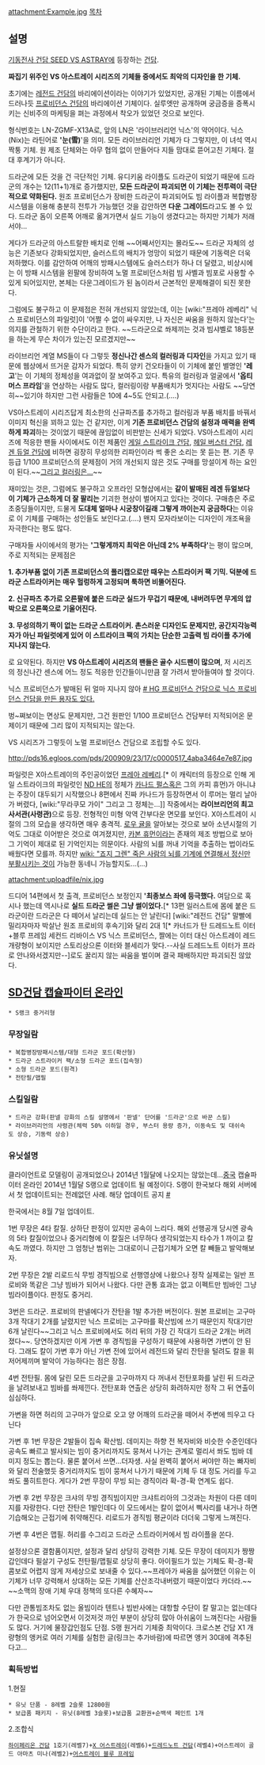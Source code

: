 attachment:Example.jpg
[[목차]]
== 설명 ==

[[기동전사 건담 SEED VS ASTRAY]]에 등장하는 [[건담]].

'''짜집기 위주인 VS 아스트레이 시리즈의 기체들 중에서도 최악의 디자인을 한 기체.'''

초기에는 [[레전드 건담]]의 바리에이션이라는 이야기가 있었지만, 공개된 기체는 이름에서 드러나듯 [[프로비던스 건담]]의 바리에이션 기체이다. 실루엣만 공개하며 궁금증을 증폭시키는 신비주의 마케팅을 펴는 과정에서 착오가 있었던 것으로 보인다.

형식번호는 LN-ZGMF-X13A로, 앞의 LN은 '라이브러리언 닉스'의 약어이다. 닉스(Nix)는 라틴어로 ''''눈(雪)''''을 의미. 모든 라이브러리언 기체가 다 그렇지만, 이 녀석 역시 짝퉁 기체. 원 제조 단체와는 아무 협의 없이 만들어다 지들 맘대로 뜯어고친 기체다. 절대 후계기가 아니다.

드라군에 모든 것을 건 극단적인 기체. 유디키움 라이플도 드라군이 되었기 때문에 드라군의 개수는 12(11+1)개로 증가했지만, '''모든 드라군이 파괴되면 이 기체는 전투력이 극단적으로 약화된다.''' 원조 프로비던스가 장비한 드라군이 파괴되어도 빔 라이플과 복합병장시스템을 이용해 충분히 전투가 가능했던 것을 감안하면 '''다운 그레이드'''라고도 볼 수 있다. 드라군 돔이 오른쪽 어깨로 옮겨가면서 실드 기능이 생겼다고는 하지만 기체가 저래서야... 

게다가 드라군의 아스트랄한 배치로 인해 ~~어째서인지는 몰라도~~ 드라군 자체의 성능은 기존보다 강화되었지만, 슬러스트의 배치가 엉망이 되었기 때문에 기동력은 더욱 저하했다. 이를 감안하여 어깨의 방패시스템에도 슬러스터가 하나 더 달렸고, 비상시에는 이 방패 시스템을 왼팔에 장비하여 노멀 프로비던스처럼 빔 사벨과 빔포로 사용할 수 있게 되어있지만, 본체는 다운그레이드가 된 놈이라서 근본적인 문제해결이 되진 못한다. 


그럼에도 불구하고 이 문제점은 전혀 개선되지 않았는데, 이는 [wiki:"프레아 레베리" 닉스 프로비던스의 파일럿]이 '어쩔 수 없이 싸우지만, 나 자신은 싸움을 원하지 않는다'는 의지를 관철하기 위한 수단이라고 한다. ~~드라군으로 쏴제끼는 것과 빔샤벨로 18등분을 하는게 무슨 차이가 있는진 모르겠지만~~

라이브리언 계열 MS들이 다 그렇듯 '''정신나간 센스의 컬러링과 디자인'''을 가지고 있기 때문에 웹상에서 뜨거운 감자가 되었다. 특히 양키 건오타들이 이 기체에 붙인 별명인 ''''레고''''는 이 기체의 정체성을 여과없이 잘 보여주고 있다. 특유의 컬러링과 얼굴에서 ''''옵티머스 프라임''''을 연상하는 사람도 많다, 컬러링이랑 부품배치가 멋지다는 사람도 ~~당연히~~있기야 하지만 그런 사람들은 10에 4~5도 안되고.(....)

VS아스트레이 시리즈답게 최소한의 신규파츠를 추가하고 컬러링과 부품 배치를 바꿔서 이미지 혁신을 꾀하고 있는 건 같지만, 이게 '''기존 프로비던스 건담의 설정과 매력을 완벽하게 파괴'''하는 것이었기 때문에 끊임없이 비판받는 신세가 되었다. VS아스트레이 시리즈에 적응한 팬들 사이에서도 이전 제품인 [[게일 스트라이크 건담]], [[헤일 버스터 건담]], [[레겐 듀얼 건담]]에 비하면 굉장히 무성의한 리파인이라 썩 좋은 소리는 못 듣는 편. 기존 무등급 1/100 프로비던스의 문제점이 거의 개선되지 않은 것도 구매를 망설이게 하는 요인이 된다.~~[http://bbs1.ruliweb.daum.net/gaia/do/ruliweb/family/605/read?articleId=7141771&bbsId=G001&itemId=1460 그리고 컬러링은...]~~


재미있는 것은, 그럼에도 불구하고 오프라인 모형샵에서는 '''같이 발매된 레겐 듀얼보다 이 기체가 근소하게 더 잘 팔리는''' 기괴한 현상이 벌어지고 있다는 것이다. 구매층은 주로 초중딩들이지만, 드물게 '''도대체 얼마나 시궁창이길래 그렇게 까이는지 궁금하다'''는 이유로 이 기체를 구매하는 성인들도 보인다고.(....) 왠지 모자라보이는 디자인이 개조욕을 자극한다는 평도 많다.

구매자들 사이에서의 평가는 ''' '그렇게까지 최악은 아닌데 2% 부족하다' '''는 평이 많으며, 주로 지적되는 문제점은 

'''1. 추가부품 없이 기존 프로비던스의 폴리캡으로만 때우는 스트라이커 팩 기믹. 덕분에 드라군 스트라이커는 매우 헐렁하게 고정되며 툭하면 비뚤어진다.'''

'''2. 신규파츠 추가로 오른팔에 붙은 드라군 실드가 무겁기 때문에, 내버려두면 무게의 압박으로 오른쪽으로 기울어진다.'''

'''3. 무성의하기 짝이 없는 드라군 스트라이커. 촌스러운 디자인도 문제지만, 공간지각능력자가 아닌 파일럿에게 있어 이 스트라이크 팩의 가치는 단순한 고출력 빔 라이플 추가에 지나지 않는다.'''

로 요약된다. 하지만 '''VS 아스트레이 시리즈의 팬들은 골수 시드팬이 많으며''', 저 시리즈의 정신나간 센스에 어느 정도 적응한 인간들이니만큼 잘 가려서 받아들여야 할 것이다. 

닉스 프로비던스가 발매된 뒤 얼마 지나지 않아 [http://www.ruliweb.com/ruliboard/read.htm?main=plamodel&table=img_pm&find=id&ftext=asdfg30&db=2&flimit=65467&maxnum=70467&num=63453 # HG 프로비던스 건담으로 닉스 프로비던스 건담을 만든 용자도 있다.]

벙~쪄보이는 면상도 문제지만, 그건 원판인 1/100 프로비던스 건담부터 지적되어온 문제이기 때문에 그리 많이 지적되지는 않는다. 

VS 시리즈가 그렇듯이 노멀 프로비던스 건담으로 조립할 수도 있다.

http://pds16.egloos.com/pds/200909/23/17/c0000517_4aba3464e7e87.jpg

파일럿은 X아스트레이의 주인공이었던 [[프레아 레베리]].[* 이 캐릭터의 등장으로 인해 게일 스트라이크의 파일럿인 [[ND HE]]의 정체가 [[카나드 펄스]]혹은 그의 카피 휴먼)가 아니냐는 주장이 대두되기 시작했으나 8편에서 진짜 카나드가 등장하면서 이 루머는 멀리 날아가 버렸다, [wiki:"무라쿠모 가이" 그리고 그 정체는...]] 작중에서는 '''라이브리언의 최고 사서관(사령관)'''으로 등장. 전형적인 미형 악역 간부다운 면모를 보인다. X아스트레이 시절의 그의 모습을 생각하면 매우 충격적. [[로우 귤]]을 알아보는 것으로 보아 소년시절의 기억도 그대로 이어받은 것으로 여겨졌지만, [[카본 휴먼]]이라는 존재의 제조 방법으로 보아 그 기억이 제대로 된 기억인지는 의문이다. 사람의 뇌를 꺼내 기억을 추출하는 법이라도 배웠다면 모를까. 하지만 [[wiki: "죠지 그렌" 죽은 사람의 뇌를 기계에 연결해서 정신만 부활시키는 것]]이 가능한 동네니 가능할지도...(...)


attachment:uploadfile/nix.jpg


드디어 14편에서 첫 출격, 프로비던스 보정인지 ''''최종보스 좌에 등극했다.''' 여담으로 혹시나 했는데 역시나로 '''실드 드라군 썰은 그냥 썰이었다.'''[* 13편 일러스트에 몸에 붙은 드라군이란 드라군은 다 떼어서 날리는데 실드는 안 날린다] [wiki:"레전드 건담" 말빨에 밀리자마자 박살난 원조 프로비의 후속기]와 달리 2대 1[* 카너드가 탄 드레드노트 이터+블루 프레임 세컨드 리바이스 VS 닉스 프로비던스, 짤에는 이터 대신 아스트레이 레드개량형이 보이지만 스토리상으론 이터와 블세리가 맞다.--사실 드레드노트 이터가 프라로 안나와서겠지만--]로도 꿀리지 않는 싸움을 벌이며 결국 패배하지만 파괴되진 않았다.

== [[SD건담 캡슐파이터 온라인]] ==
{{{#!html
<embed  src="http://img.gundam.netmarble.net/img/swf/unitinfo/15100.swf" >
}}}

 * S랭크 중거리형
=== 무장일람 ===
 * 복합병장방패시스템/대형 드라군 포드(확산형)
 * 드라군 스트라이커 팩/소형 드라군 포드(집속형)
 * 소형 드라군 포드(원격)
 * 전탄필/맵필
=== 스킬일람 ===
 * 드라군 강화(판넬 강화의 스킬 설명에서 '판넬' 단어를 '드라군'으로 바꾼 스킬)
 * 라이브러리언의 사령관(체력 50% 이하일 경우, 부스터 용량 증가, 이동속도 및 대쉬속도 상승, 기동력 상승)
=== 유닛설명 ===
클라이언트로 모델링이 공개되었으나 2014년 1월달에 나오지는 않았는데...[[중국]] 캡슐파이터 온라인 2014년 1월달 S랭으로 업데이트 될 예정이다. S랭이 한국보다 해외 서버에서 첫 업데이트되는 전례없던 사례. 해당 업데이트 공지 [http://gd.9you.com/special/version60/special.html #]

한국에서는 8월 7일 업데이트.



1번 무장은 4타 칼질. 상하단 판정이 있지만 공속이 느리다. 해외 선행공개 당시엔 광속의 5타 칼질이었으나 중거리형에 이 칼질은 너무하다 생각되었는지 타수가 1 까이고 칼속도 까였다. 하지만 그 엄청난 범위는 그대로이니 근접기체가 오면 칼 빼들고 발악해보자.

2번 무장은 2발 리로드식 무빙 경직빔으로 선행영상에 나왔으나 정작 실제로는 일반 프로비와 똑같은 그냥 빔바가 되어서 나왔다. 다만 관통 효과는 없고 이펙트만 빔바인 그냥 빔라이플이다. 판정도 중거리.

3번은 드라군. 프로비의 판넬에다가 잔탄을 1발 추가한 버전이다. 원본 프로비는 고구마 3개 작대기 2개를 날렸지만 닉스 프로비는 고구마를 확산빔에 쓰기 때문인지 작대기만 6개 날린다~~그리고 닉스 프로비에서도 허리 뒤의 가장 긴 작대기 드라군 2개는 버려졌다~~. 당연하겠지만 이게 가변 후 경직빔을 구성하기 때문에 사용하면 가변이 안 된다. 그래도 칼이 가변 후가 아닌 가변 전에 있어서 레전드와 달리 잔탄을 털려도 칼을 휘저어제끼며 발악이 가능하다는 점은 장점.

4번 전탄필. 몸에 달린 모든 드라군을 고구마까지 다 꺼내서 전탄포화를 날린 뒤 드라군을 날려보내고 빔바를 쏴제낀다. 전탄포화 연출은 상당히 화려하지만 정작 그 뒤 연출이 심심하다.


가변을 하면 허리의 고구마가 앞으로 오고 양 어깨의 드라군을 떼어서 주변에 띄우고 다닌다

가변 후 1번 무장은 2발들이 집속 확산빔. 데미지는 하향 전 복자비와 비슷한 수준인데다 공속도 빠르고 발사되는 빔이 중거리까지도 뭉쳐서 나가는 관계로 멀리서 쏴도 빔바 데미지 정도는 뽑는다. 물론 붙어서 쓰면...더자생. 사실 완벽히 붙어서 써야만 하는 빠자비와 달리 전술했듯 중거리까지도 빔이 뭉쳐서 나가기 때문에 기체 두 대 정도 거리를 두고 쏴도 풀히트한다. 게다가 2번 무장이 무빙 되는 경직이라 확-경-확 연계도 쉽다.

가변 후 2번 무장은 크샤의 무빙 경직빔이지만 크샤트리아의 그것과는 차원이 다른 데미지를 자랑한다. 다만 잔탄은 1발인데다 이 모드에서는 칼이 없어서 삑사리를 내거나 하면 기습해오는 근접기에 취약해진다. 리로드가 경직빔 평균이라 더더욱 그렇게 느껴진다.

가변 후 4번은 맵필. 허리를 수그리고 드라군 스트라이커에서 빔 라이플을 쏜다.

설정상으론 결함품이지만, 설정과 달리 상당히 강력한 기체. 모든 무장이 데미지가 짱짱갑인데다 필살기 구성도 전탄필/맵필로 상당히 좋다. 아이필드가 있는 기체도 확-경-확 콤보로 어렵지 않게 저세상으로 보내줄 수 있다.~~프레아가 싸움을 싫어했던 이유는 이 기체가 너무 강력해서 상대하는 모든 기체를 산산조각내버렸기 때문이었다 카더라.~~ ~~소맥의 장애 기체 우대 정책의 또다른 수혜자~~

다만 관통빔조차도 없는 올빔이라 텐트나 빔반사에는 대항할 수단이 칼 말고는 없는데다가 한국으로 넘어오면서 이것저것 까인 부분이 상당히 많아 아쉬움이 느껴진다는 사람들도 많다.
거기에 물장갑인점도 단점. S랭 원거리 기체중 최악이다. 크로스본 건담 X1 개량형의 앵커로 여러 기체를 실험한 글(링크는 추가바람)에 따르면 앵커 30대에 격추된다고...
=== 획득방법 ===
1.현질
 * 유닛 단품 - 8레벨 2슬롯 12800원
 * 보급품 패키지 - 유닛(8레벨 3슬롯)+보급품 교환권+순백색 페인트 1개

2.조합식

 [[하이페리온 건담]] 1호기(레벨7)+[[X 어스트레이]](레벨6)+[[드레드노트 건담]](레벨4)+어스트레이 골드 아마츠 미나(레벨2)+[[어스트레이 블루 프레임]]

